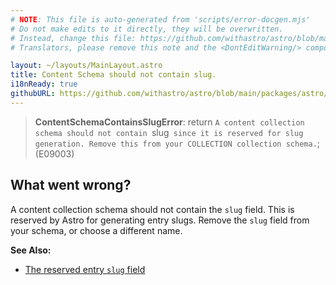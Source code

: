 ```yaml
---
# NOTE: This file is auto-generated from 'scripts/error-docgen.mjs'
# Do not make edits to it directly, they will be overwritten.
# Instead, change this file: https://github.com/withastro/astro/blob/main/packages/astro/src/core/errors/errors-data.ts
# Translators, please remove this note and the <DontEditWarning/> component.

layout: ~/layouts/MainLayout.astro
title: Content Schema should not contain slug.
i18nReady: true
githubURL: https://github.com/withastro/astro/blob/main/packages/astro/src/core/errors/errors-data.ts
---
```


<DontEditWarning />


> **ContentSchemaContainsSlugError**: 
            return `A content collection schema should not contain `slug` since it is reserved for slug generation. Remove this from your COLLECTION collection schema.`;
         (E09003)

## What went wrong?
A content collection schema should not contain the `slug` field. This is reserved by Astro for generating entry slugs. Remove the `slug` field from your schema, or choose a different name.

**See Also:**
-  [The reserved entry `slug` field](/en/guides/content-collections/)


